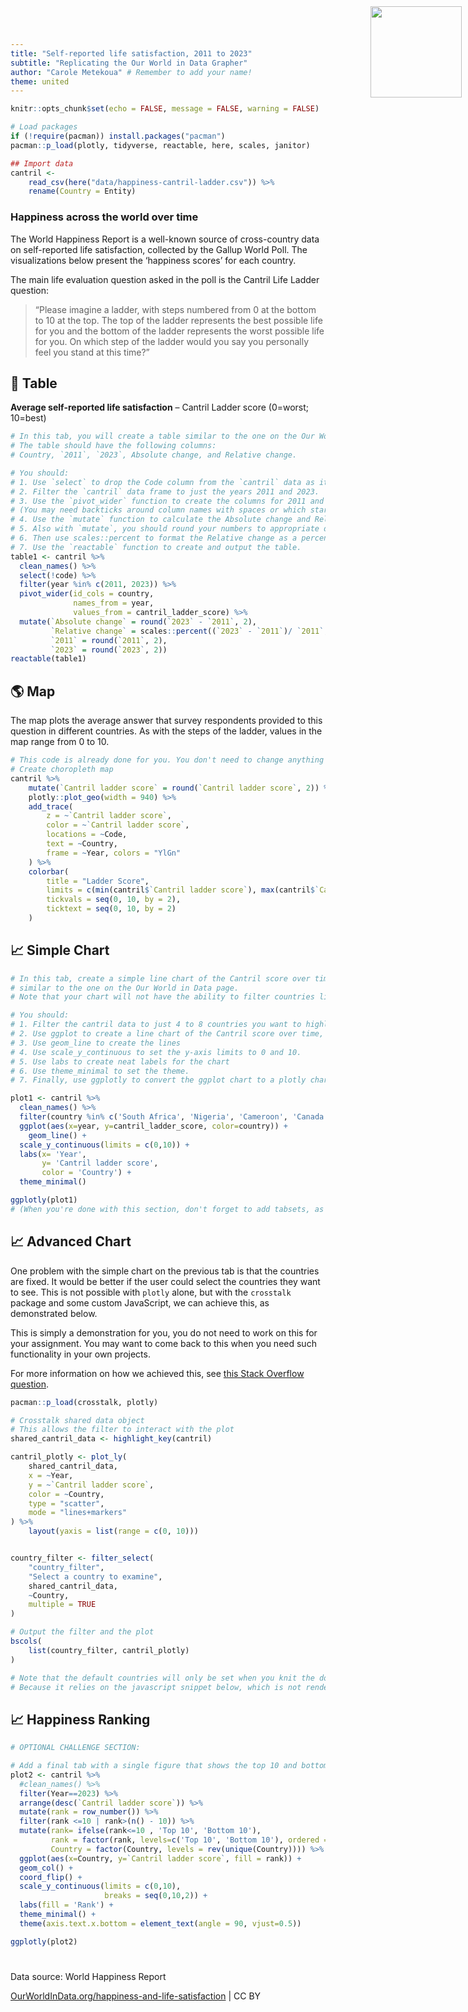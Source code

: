 ---
title: "Self-reported life satisfaction, 2011 to 2023"
subtitle: "Replicating the Our World in Data Grapher"
author: "Carole Metekoua" # Remember to add your name!
theme: united
---

<!-- Custom HTML and style to add logo and custom font [DO NOT EDIT THIS SECTION] -->

<img src="Our_World_in_Data_logo.png" style="position:absolute; top:0; right:0; padding:10px;" width="146"/>

<link href='https://fonts.googleapis.com/css?family=Playfair Display' rel='stylesheet'>

```{=html}
<style>
h1 {
    font-family: Playfair Display, Georgia, Times New Roman, "Liberation Serif", serif;
}
</style>
```

<!--- End of Custom HTML; Start of R Code --->

```{r include = F}
knitr::opts_chunk$set(echo = FALSE, message = FALSE, warning = FALSE)

# Load packages
if (!require(pacman)) install.packages("pacman")
pacman::p_load(plotly, tidyverse, reactable, here, scales, janitor)
```

```{r}
## Import data
cantril <-
    read_csv(here("data/happiness-cantril-ladder.csv")) %>%
    rename(Country = Entity)
```

### Happiness across the world over time

The World Happiness Report is a well-known source of cross-country data on self-reported life satisfaction, collected by the Gallup World Poll. The visualizations below present the ‘happiness scores’ for each country.

The main life evaluation question asked in the poll is the Cantril Life Ladder question:

> “Please imagine a ladder, with steps numbered from 0 at the bottom to 10 at the top. The top of the ladder represents the best possible life for you and the bottom of the ladder represents the worst possible life for you. On which step of the ladder would you say you personally feel you stand at this time?”

:::{.panel-tabset}
## 🔢 Table

**Average self-reported life satisfaction** – Cantril Ladder score (0=worst; 10=best)

```{r}
# In this tab, you will create a table similar to the one on the Our World in Data page.
# The table should have the following columns:
# Country, `2011`, `2023`, Absolute change, and Relative change.

# You should:
# 1. Use `select` to drop the Code column from the `cantril` data as it is not needed in the table.
# 2. Filter the `cantril` data frame to just the years 2011 and 2023.
# 3. Use the `pivot_wider` function to create the columns for 2011 and 2023.
# (You may need backticks around column names with spaces or which start with numbers.)
# 4. Use the `mutate` function to calculate the Absolute change and Relative change.
# 5. Also with `mutate`, you should round your numbers to appropriate decimal places.
# 6. Then use scales::percent to format the Relative change as a percentage.
# 7. Use the `reactable` function to create and output the table.
table1 <- cantril %>% 
  clean_names() %>% 
  select(!code) %>% 
  filter(year %in% c(2011, 2023)) %>% 
  pivot_wider(id_cols = country,
              names_from = year,
              values_from = cantril_ladder_score) %>% 
  mutate(`Absolute change` = round(`2023` - `2011`, 2),
         `Relative change` = scales::percent((`2023` - `2011`)/ `2011`, accuracy = 0.1),
         `2011` = round(`2011`, 2),
         `2023` = round(`2023`, 2))
reactable(table1)
```


## 🌎 Map

The map plots the average answer that survey respondents provided to this question in different countries. As with the steps of the ladder, values in the map range from 0 to 10.

```{r}
# This code is already done for you. You don't need to change anything here. If you change any of the column names, or something else with the data, you may need to adjust the code below.
# Create choropleth map
cantril %>%
    mutate(`Cantril ladder score` = round(`Cantril ladder score`, 2)) %>%
    plotly::plot_geo(width = 940) %>%
    add_trace(
        z = ~`Cantril ladder score`,
        color = ~`Cantril ladder score`,
        locations = ~Code,
        text = ~Country,
        frame = ~Year, colors = "YlGn"
    ) %>%
    colorbar(
        title = "Ladder Score",
        limits = c(min(cantril$`Cantril ladder score`), max(cantril$`Cantril ladder score`)),
        tickvals = seq(0, 10, by = 2),
        ticktext = seq(0, 10, by = 2)
    )
```


## 📈 Simple Chart

```{r}
# In this tab, create a simple line chart of the Cantril score over time for a few countries,
# similar to the one on the Our World in Data page.
# Note that your chart will not have the ability to filter countries like the one on the Our World in Data page.

# You should:
# 1. Filter the cantril data to just 4 to 8 countries you want to highlight
# 2. Use ggplot to create a line chart of the Cantril score over time, with different colors for each country
# 3. Use geom_line to create the lines
# 4. Use scale_y_continuous to set the y-axis limits to 0 and 10.
# 5. Use labs to create neat labels for the chart
# 6. Use theme_minimal to set the theme.
# 7. Finally, use ggplotly to convert the ggplot chart to a plotly chart

plot1 <- cantril %>%
  clean_names() %>% 
  filter(country %in% c('South Africa', 'Nigeria', 'Cameroon', 'Canada')) %>% 
  ggplot(aes(x=year, y=cantril_ladder_score, color=country)) +
    geom_line() +
  scale_y_continuous(limits = c(0,10)) +
  labs(x= 'Year', 
       y= 'Cantril ladder score',
       color = 'Country') +
  theme_minimal()

ggplotly(plot1)
# (When you're done with this section, don't forget to add tabsets, as mentioned in the instructions.)
```

## 📈 Advanced Chart

One problem with the simple chart on the previous tab is that the countries are fixed. It would be better if the user could select the countries they want to see. This is not possible with `plotly` alone, but with the `crosstalk` package and some custom JavaScript, we can achieve this, as demonstrated below.

This is simply a demonstration for you, you do not need to work on this for your assignment. You may want to come back to this when you need such functionality in your own projects.

For more information on how we achieved this, see [this Stack Overflow question](https://stackoverflow.com/questions/67058016/how-to-set-default-values-in-filter-select-in-crosstalk-in-r-plotly).


```{r}
pacman::p_load(crosstalk, plotly)

# Crosstalk shared data object
# This allows the filter to interact with the plot
shared_cantril_data <- highlight_key(cantril)

cantril_plotly <- plot_ly(
    shared_cantril_data,
    x = ~Year,
    y = ~`Cantril ladder score`,
    color = ~Country,
    type = "scatter",
    mode = "lines+markers"
) %>%
    layout(yaxis = list(range = c(0, 10)))


country_filter <- filter_select(
    "country_filter",
    "Select a country to examine",
    shared_cantril_data,
    ~Country,
    multiple = TRUE
)

# Output the filter and the plot
bscols(
    list(country_filter, cantril_plotly)
)

# Note that the default countries will only be set when you knit the document.
# Because it relies on the javascript snippet below, which is not rendered in the quarto preview.
```

<!-- CUSTOM JAVASCRIPT TO SET DEFAULT VALUES IN THE FILTER: -->
<script>
function filter_default() {
  var default_countries = ["Norway", "Australia", "Germany", "Bolivia", "Colombia", "Bhutan"]; // Set default countries here
  document.getElementById("country_filter").getElementsByClassName("selectized")[0].selectize.setValue(default_countries, false);
}
window.onload = filter_default;
</script>

## 📈 Happiness Ranking
```{r}
# OPTIONAL CHALLENGE SECTION:

# Add a final tab with a single figure that shows the top 10 and bottom 10 countries by happiness score in 2023. Remember to add a ## header and include it in the tabsets
plot2 <- cantril %>% 
  #clean_names() %>% 
  filter(Year==2023) %>% 
  arrange(desc(`Cantril ladder score`)) %>% 
  mutate(rank = row_number()) %>% 
  filter(rank <=10 | rank>(n() - 10)) %>% 
  mutate(rank= ifelse(rank<=10 , 'Top 10', 'Bottom 10'),
         rank = factor(rank, levels=c('Top 10', 'Bottom 10'), ordered = TRUE),
         Country = factor(Country, levels = rev(unique(Country)))) %>%
  ggplot(aes(x=Country, y=`Cantril ladder score`, fill = rank)) +
  geom_col() +
  coord_flip() +
  scale_y_continuous(limits = c(0,10),
                     breaks = seq(0,10,2)) +
  labs(fill = 'Rank') +
  theme_minimal() +
  theme(axis.text.x.bottom = element_text(angle = 90, vjust=0.5))

ggplotly(plot2) 
```
:::

# {.unlisted}

Data source: World Happiness Report

[OurWorldInData.org/happiness-and-life-satisfaction](https://ourworldindata.org/grapher/happiness-cantril-ladder) | CC BY
